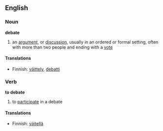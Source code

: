 ==English==

===Noun===
'''debate'''
#an [[argument]], or [[discussion]], usually in an ordered or formal setting, often with more than two people and ending with a [[vote]]

====Translations====
*Finnish: [[väittely]], [[debatti]]


===Verb===
'''to debate'''
#to [[participate]] in a debate

====Translations====
*Finnish: [[väitellä]]